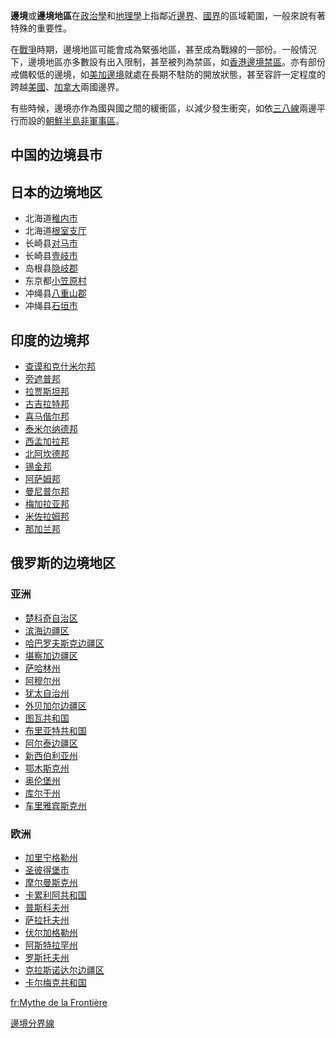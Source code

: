 {{prose|time=2019-06-06T08:16:07+00:00}}
{{unreferenced|time=2019-06-06T08:16:07+00:00}}
{{noteTA
|1=zh-cn:老;zh-tw:寮
}}
{{redirect|实际控制线|常被简称为“实际控制线”的中印边境实际控制线|中印边境实际控制线}}
'''邊境'''或'''邊境地區'''在[[政治學|政治學]]和[[地理學|地理學]]上指鄰近[[邊界|邊界]]、[[國界|國界]]的區域範圍，一般來說有著特殊的重要性。

在[[戰爭|戰爭]]時期，邊境地區可能會成為緊張地區，甚至成為戰線的一部份。一般情況下，邊境地區亦多數設有出入限制，甚至被列為禁區，如[[香港邊境禁區|香港邊境禁區]]。亦有部份戒備較低的邊境，如[[美加邊境|美加邊境]]就處在長期不駐防的開放狀態，甚至容許一定程度的跨越[[美國|美國]]、[[加拿大|加拿大]]兩國邊界。

有些時候，邊境亦作為國與國之間的緩衝區，以減少發生衝突，如依[[三八線|三八線]]兩邊平行而設的[[朝鮮半島非軍事區|朝鮮半島非軍事區]]。

== 中国的边境县市 ==
{{main|中华人民共和国口岸#公路}}

== 日本的边境地区 ==
* 北海道[[稚内市|稚内市]]
* 北海道[[根室支厅|根室支厅]]
* 长崎县[[对马市|对马市]]
* 长崎县[[壹岐市|壹岐市]]
* 岛根县[[隐岐郡|隐岐郡]]
* 东京都[[小笠原村|小笠原村]]
* 冲绳县[[八重山郡|八重山郡]]
* 冲绳县[[石垣市|石垣市]]

== 印度的边境邦 ==
* [[查谟和克什米尔邦|查谟和克什米尔邦]]
* [[旁遮普邦|旁遮普邦]]
* [[拉贾斯坦邦|拉贾斯坦邦]]
* [[古吉拉特邦|古吉拉特邦]]
* [[喜马偕尔邦|喜马偕尔邦]]
* [[泰米尔纳德邦|泰米尔纳德邦]]
* [[西孟加拉邦|西孟加拉邦]]
* [[北阿坎德邦|北阿坎德邦]]
* [[锡金邦|锡金邦]]
* [[阿萨姆邦|阿萨姆邦]]
* [[曼尼普尔邦|曼尼普尔邦]]
* [[梅加拉亚邦|梅加拉亚邦]]
* [[米佐拉姆邦|米佐拉姆邦]]
* [[那加兰邦|那加兰邦]]

== 俄罗斯的边境地区 ==
=== 亚洲 ===
* [[楚科奇自治区|楚科奇自治区]]
* [[滨海边疆区|滨海边疆区]]
* [[哈巴罗夫斯克边疆区|哈巴罗夫斯克边疆区]]
* [[堪察加边疆区|堪察加边疆区]]
* [[萨哈林州|萨哈林州]]
* [[阿穆尔州|阿穆尔州]]
* [[犹太自治州|犹太自治州]]
* [[外贝加尔边疆区|外贝加尔边疆区]]
* [[图瓦共和国|图瓦共和国]]
* [[布里亚特共和国|布里亚特共和国]]
* [[阿尔泰边疆区|阿尔泰边疆区]]
* [[新西伯利亚州|新西伯利亚州]]
* [[鄂木斯克州|鄂木斯克州]]
* [[奥伦堡州|奥伦堡州]]
* [[库尔干州|库尔干州]]
* [[车里雅宾斯克州|车里雅宾斯克州]]
=== 欧洲 ===
* [[加里宁格勒州|加里宁格勒州]]
* [[圣彼得堡市|圣彼得堡市]]
* [[摩尔曼斯克州|摩尔曼斯克州]]
* [[卡累利阿共和国|卡累利阿共和国]]
* [[普斯科夫州|普斯科夫州]]
* [[萨拉托夫州|萨拉托夫州]]
* [[伏尔加格勒州|伏尔加格勒州]]
* [[阿斯特拉罕州|阿斯特拉罕州]]
* [[罗斯托夫州|罗斯托夫州]]
* [[克拉斯诺达尔边疆区|克拉斯诺达尔边疆区]]
* [[卡尔梅克共和国|卡尔梅克共和国]]

{{Authority control}}
[[Category:邊境分界線|]]

[[fr:Mythe_de_la_Frontière|fr:Mythe de la Frontière]]